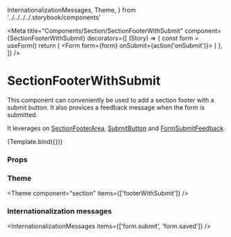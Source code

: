   InternationalizationMessages,
  Theme,
} from '../../../../.storybook/components'

<Meta
  title="Components/Section/SectionFooterWithSubmit"
  component={SectionFooterWithSubmit}
  decorators={[
    (Story) => {
      const form = useForm()
      return (
        <Form form={form} onSubmit={action('onSubmit')}>
          <Story />
        </Form>
      )
    },
  ]}
/>

# SectionFooterWithSubmit

This component can conveniently be used to add a section footer with a submit button. It also provices a feedback message when the form is submitted.

It leverages on [SectionFooterArea](/docs/components-section-sectionfooterarea--default-story), [SubmitButton](/docs/components-button-submitbutton--default-story) and [FormSubmitFeedback](/docs/components-form-formsubmitfeedback--default-story).


<Canvas>
  <Story name="Default">{Template.bind({})}</Story>
</Canvas>

### Props

<ArgsTable story="Default" />

### Theme

<Theme component="section" items={['footerWithSubmit']} />

### Internationalization messages

<InternationalizationMessages items={['form.submit', 'form.saved']} />
